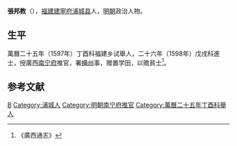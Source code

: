 '''張邦教'''（{{bd|？||？|catIdx=}}），[[福建|福建]][[建寧府|建寧府]][[浦城县|浦城县]]人，[[明朝|明朝]]政治人物。

== 生平 ==
萬曆二十五年（1597年）丁酉科福建乡试舉人，二十六年（1598年）戊戌科進士，授廣西[[南宁府|南宁府]]推官，署[[横州_(唐朝)|横州]]事，赠置学田，以赡貧士<ref>《廣西通志》</ref>。

==参考文献==
{{reflist}}

{{萬曆二十六年戊戌科殿試金榜}}
{{DEFAULTSORT:}}
[[Category:张姓|B]]
[[Category:浦城人|Category:浦城人]]
[[Category:明朝南宁府推官|Category:明朝南宁府推官]]
[[Category:萬曆二十五年丁酉科舉人|Category:萬曆二十五年丁酉科舉人]]